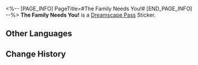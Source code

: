 <%-- [PAGE_INFO]
PageTitle=#The Family Needs You!#
[END_PAGE_INFO] --%>
{{Stub|Location information}}
{{Item Infobox
|id          = 223154
|image       = Dreamscape Pass Sticker The Family Needs You!.png
|type        = Dreamscape Pass Sticker
|type2       = City That Never Sleeps Stickers
|invCategory = 
|rarity      = 4
|effect      = 
|description = Digital stickers that can be used to decorate the pages of the Dreamtour Handbook. They come in many different styles.
|source1     = [[Unlocked by Default]]
}}
{{Description|Seems like someone is throwing the towel.}}
'''The Family Needs You!''' is a [[Dreamscape Pass]] Sticker.

==Other Languages==
{{Other Languages
|en   = The Family Needs You!
|zhs  = 家族需要你！
|zht  = 家族需要你！
|ja   = ファミリーは君が必要！
|ko   = 가족은 당신이 필요합니다!
|es   = ¡La Familia te necesita!
|fr   = La Famille a besoin de vous&nbsp;!
|ru   = Семья нуждается в тебе!
|th   = ตระกูลต้องการคุณ!
|vi   = Gia Tộc Cần Bạn!
|de   = Die Familie braucht dich!
|id   = Family Membutuhkanmu!
|pt   = A Família Precisa de Você!
}}

==Change History==
{{Change History|2.0}}